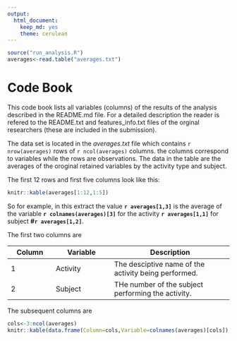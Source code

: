 ```yaml
---
output:
  html_document:
    keep_md: yes
    theme: cerulean
---
```

```r
source("run_analysis.R")
averages<-read.table("averages.txt")
```

Code Book
=========

This code book lists all variables (columns) of the results of the analysis 
described in the README.md file. For a detailed description the reader is
refered to the README.txt and features_info.txt files of the orginal researchers
(these are included in the submission).

The data set is located in the *averages.txt* file which contains
`r nrow(averages)` rows of `r ncol(averages)` columns. the columns correspond
to variables while the rows are observations. The data in the table are the averages
of the oroginal retained variables by the activity type and subject.

The first 12 rows and first five columns look like this:

```r
knitr::kable(averages[1:12,1:5])
```

So for example, in this extract the value **`r averages[1,3]`** is the average of the variable **`r colnames(averages)[3]`** for the activity **`r averages[1,1]`**
for subject **#`r averages[1,2]`**.

The first two columns are

Column | Variable | Description
------ | -------- | ----------------
1      | Activity | The desciptive name of the activity being performed.
2      | Subject  | THe number of the subject performing the activity.

The subsequent columns are

```r
cols<-3:ncol(averages)
knitr::kable(data.frame(Column=cols,Variable=colnames(averages)[cols]),align=c('l','l'))
```


